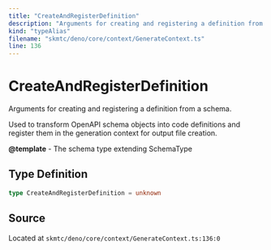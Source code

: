 ```yaml
---
title: "CreateAndRegisterDefinition"
description: "Arguments for creating and registering a definition from a schema."
kind: "typeAlias"
filename: "skmtc/deno/core/context/GenerateContext.ts"
line: 136
---
```


# CreateAndRegisterDefinition

Arguments for creating and registering a definition from a schema.

Used to transform OpenAPI schema objects into code definitions and
register them in the generation context for output file creation.


**@template** - The schema type extending SchemaType

## Type Definition

```typescript
type CreateAndRegisterDefinition = unknown
```

## Source

Located at `skmtc/deno/core/context/GenerateContext.ts:136:0`

